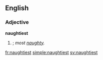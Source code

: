 ==English==

===Adjective===
'''naughtiest'''

# {{superlative of|naughty}}; ''most [[naughty]].''

[[fr:naughtiest]]
[[simple:naughtiest]]
[[sv:naughtiest]]